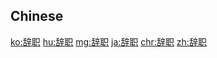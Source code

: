 {{also|辞職|辭職}}
==Chinese==
{{zh-see|辭職}}

[[ko:辞职]]
[[hu:辞职]]
[[mg:辞职]]
[[ja:辞职]]
[[chr:辞职]]
[[zh:辞职]]